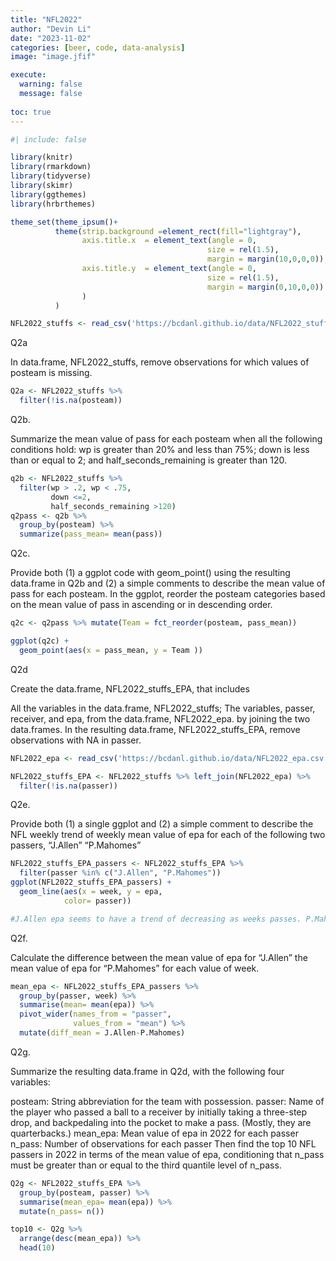 ```yaml
---
title: "NFL2022"
author: "Devin Li"
date: "2023-11-02"
categories: [beer, code, data-analysis]
image: "image.jfif"

execute: 
  warning: false
  message: false
  
toc: true
---
```

```r
#| include: false

library(knitr)
library(rmarkdown)
library(tidyverse)
library(skimr)
library(ggthemes)
library(hrbrthemes)

theme_set(theme_ipsum()+
          theme(strip.background =element_rect(fill="lightgray"),
                axis.title.x  = element_text(angle = 0,
                                            size = rel(1.5),
                                            margin = margin(10,0,0,0)),
                axis.title.y  = element_text(angle = 0,
                                            size = rel(1.5),
                                            margin = margin(0,10,0,0))
                )
          )
```

```r
NFL2022_stuffs <- read_csv('https://bcdanl.github.io/data/NFL2022_stuffs.csv')
```

Q2a

In data.frame, NFL2022_stuffs, remove observations for which values of posteam is missing.
```r
Q2a <- NFL2022_stuffs %>%
  filter(!is.na(posteam))
```
Q2b.

Summarize the mean value of pass for each posteam when all the following conditions hold:
wp is greater than 20% and less than 75%;
down is less than or equal to 2; and
half_seconds_remaining is greater than 120.
```r
q2b <- NFL2022_stuffs %>% 
  filter(wp > .2, wp < .75,
         down <=2,
         half_seconds_remaining >120)
q2pass <- q2b %>% 
  group_by(posteam) %>% 
  summarize(pass_mean= mean(pass))

```
Q2c.

Provide both (1) a ggplot code with geom_point() using the resulting data.frame in Q2b and (2) a simple comments to describe the mean value of pass for each posteam.
In the ggplot, reorder the posteam categories based on the mean value of pass in ascending or in descending order.
```r
q2c <- q2pass %>% mutate(Team = fct_reorder(posteam, pass_mean))

ggplot(q2c) +
  geom_point(aes(x = pass_mean, y = Team ))

```
Q2d

Create the data.frame, NFL2022_stuffs_EPA, that includes

All the variables in the data.frame, NFL2022_stuffs;
The variables, passer, receiver, and epa, from the data.frame, NFL2022_epa. by joining the two data.frames.
In the resulting data.frame, NFL2022_stuffs_EPA, remove observations with NA in passer.
```r
NFL2022_epa <- read_csv('https://bcdanl.github.io/data/NFL2022_epa.csv')

NFL2022_stuffs_EPA <- NFL2022_stuffs %>% left_join(NFL2022_epa) %>% 
  filter(!is.na(passer))

```

Q2e.

Provide both (1) a single ggplot and (2) a simple comment to describe the NFL weekly trend of weekly mean value of epa for each of the following two passers,
"J.Allen"
"P.Mahomes"
```r
NFL2022_stuffs_EPA_passers <- NFL2022_stuffs_EPA %>% 
  filter(passer %in% c("J.Allen", "P.Mahomes"))
ggplot(NFL2022_stuffs_EPA_passers) +
  geom_line(aes(x = week, y = epa,
            color= passer))

#J.Allen epa seems to have a trend of decreasing as weeks passes. P.Mahomes epa seems more consistent as weeks passes.
```

Q2f.

Calculate the difference between the mean value of epa for "J.Allen" the mean value of epa for "P.Mahomes" for each value of week.
```r
mean_epa <- NFL2022_stuffs_EPA_passers %>% 
  group_by(passer, week) %>% 
  summarise(mean= mean(epa)) %>%
  pivot_wider(names_from = "passer",
              values_from = "mean") %>% 
  mutate(diff_mean = J.Allen-P.Mahomes)
```
Q2g.

Summarize the resulting data.frame in Q2d, with the following four variables:

posteam: String abbreviation for the team with possession.
passer: Name of the player who passed a ball to a receiver by initially taking a three-step drop, and backpedaling into the pocket to make a pass. (Mostly, they are quarterbacks.)
mean_epa: Mean value of epa in 2022 for each passer
n_pass: Number of observations for each passer
Then find the top 10 NFL passers in 2022 in terms of the mean value of epa, conditioning that n_pass must be greater than or equal to the third quantile level of n_pass.
```r
Q2g <- NFL2022_stuffs_EPA %>% 
  group_by(posteam, passer) %>% 
  summarise(mean_epa= mean(epa)) %>% 
  mutate(n_pass= n())

top10 <- Q2g %>%
  arrange(desc(mean_epa)) %>% 
  head(10)
```
